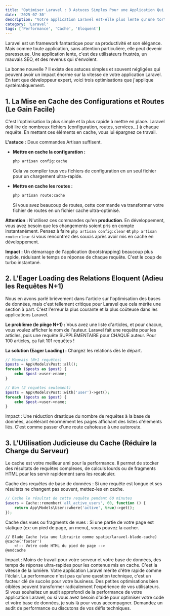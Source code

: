 ```yaml
---
title: "Optimiser Laravel : 3 Astuces Simples Pour une Application Qui Vole"
date: '2025-07-30'
description: "Votre application Laravel est-elle plus lente qu'une tortue ? Ne laissez pas les problèmes de performance gâcher l'expérience utilisateur. Découvrez 3 optimisations clés, faciles à mettre en place, pour booster la vitesse de votre projet."
category: 'Laravel'
tags: ['Performance', 'Cache', 'Eloquent']
---
```


Laravel est un framework fantastique pour sa productivité et son élégance. Mais comme toute application, sans attention particulière, elle peut devenir paresseuse. Une application lente, c'est des utilisateurs frustrés, un mauvais SEO, et des revenus qui s'envolent.

La bonne nouvelle ? Il existe des astuces simples et souvent négligées qui peuvent avoir un impact énorme sur la vitesse de votre application Laravel. En tant que développeur expert, voici trois optimisations que j'applique systématiquement.

## 1. La Mise en Cache des Configurations et Routes (Le Gain Facile)

C'est l'optimisation la plus simple et la plus rapide à mettre en place. Laravel doit lire de nombreux fichiers (configuration, routes, services...) à chaque requête. En mettant ces éléments en cache, vous lui épargnez ce travail.

**L'astuce :** Deux commandes Artisan suffisent.

*   **Mettre en cache la configuration :**
    ```bash
    php artisan config:cache
    ```
    Cela va compiler tous vos fichiers de configuration en un seul fichier pour un chargement ultra-rapide.

*   **Mettre en cache les routes :**
    ```bash
    php artisan route:cache
    ```
    Si vous avez beaucoup de routes, cette commande va transformer votre fichier de routes en un fichier cache ultra-optimisé.

**Attention :** N'utilisez ces commandes qu'en **production**. En développement, vous avez besoin que les changements soient pris en compte instantanément. Pensez à faire `php artisan config:clear` et `php artisan route:clear` si vous rencontrez des soucis après avoir mis en cache en développement.

**Impact :** Un démarrage de l'application (bootstrapping) beaucoup plus rapide, réduisant le temps de réponse de chaque requête. C'est le coup de turbo instantané.

## 2. L'Eager Loading des Relations Eloquent (Adieu les Requêtes N+1)

Nous en avons parlé brièvement dans l'article sur l'optimisation des bases de données, mais c'est tellement critique pour Laravel que cela mérite une section à part. C'est l'erreur la plus courante et la plus coûteuse dans les applications Laravel.

**Le problème (le piège N+1) :** Vous avez une liste d'articles, et pour chacun, vous voulez afficher le nom de l'auteur. Laravel fait une requête pour les articles, puis une requête SUPPLÉMENTAIRE pour CHAQUE auteur. Pour 100 articles, ça fait 101 requêtes !

**La solution (Eager Loading) :** Chargez les relations dès le départ.

```php
// Mauvais (N+1 requêtes)
$posts = App\Models\Post::all();
foreach ($posts as $post) {
    echo $post->user->name;
}

// Bon (2 requêtes seulement)
$posts = App\Models\Post::with('user')->get();
foreach ($posts as $post) {
    echo $post->user->name;
}
```
Impact : Une réduction drastique du nombre de requêtes à la base de données, accélérant énormément les pages affichant des listes d'éléments liés. C'est comme passer d'une route cahoteuse à une autoroute.

## 3. L'Utilisation Judicieuse du Cache (Réduire la Charge du Serveur)

Le cache est votre meilleur ami pour la performance. Il permet de stocker des résultats de requêtes complexes, de calculs lourds ou de fragments HTML pour les servir rapidement sans les recalculer.

Cache des requêtes de base de données : Si une requête est longue et ses résultats ne changent pas souvent, mettez-les en cache.

```php
// Cache le résultat de cette requête pendant 60 minutes
$users = Cache::remember('all_active_users', 60, function () {
    return App\Models\User::where('active', true)->get();
});
```

Cache des vues ou fragments de vues : Si une partie de votre page est statique (ex: un pied de page, un menu), vous pouvez la cacher.

```blade
// Blade Cache (via une librairie comme spatie/laravel-blade-cache)
@cache('footer')
    <!-- Votre code HTML du pied de page -->
@endcache
```

Impact : Moins de travail pour votre serveur et votre base de données, des temps de réponse ultra-rapides pour les contenus mis en cache. C'est la vitesse de la lumière.
Votre application Laravel mérite d'être rapide comme l'éclair.
La performance n'est pas qu'une question technique, c'est un facteur clé de succès pour votre business. Des petites optimisations bien ciblées peuvent transformer radicalement l'expérience de vos utilisateurs.
Si vous souhaitez un audit approfondi de la performance de votre application Laravel, ou si vous avez besoin d'aide pour optimiser votre code et votre base de données, je suis là pour vous accompagner.
Demandez un audit de performance ou discutons de vos défis techniques.